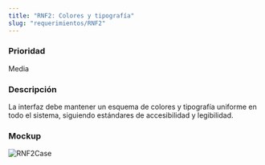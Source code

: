 ```yaml
---
title: "RNF2: Colores y tipografía"
slug: "requerimientos/RNF2"
---
```



<h3>Prioridad</h3>
Media

<h3>Descripción</h3>
La interfaz debe mantener un esquema de colores y tipografía uniforme en todo el
sistema, siguiendo estándares de accesibilidad y legibilidad.

<h3>Mockup</h3>
<Image src={RNF2Case} alt="RNF2Case" width={3148} height={2270} />
